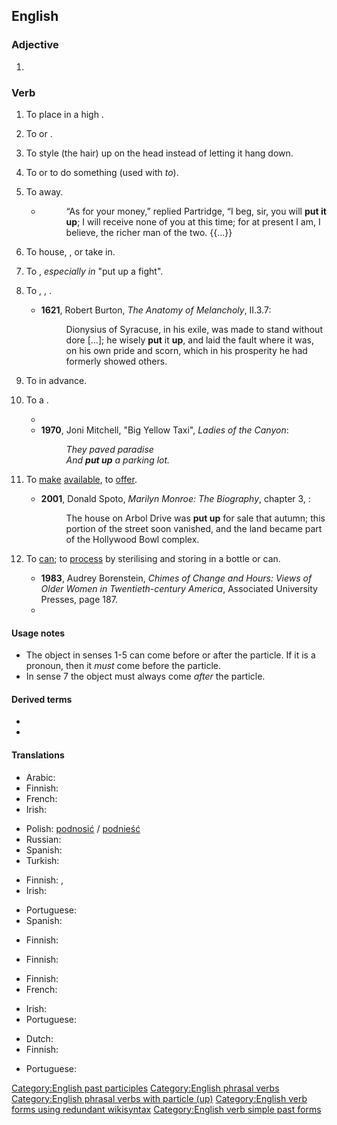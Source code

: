{{also|put-up}}
==English==

===Adjective===
{{en-adj|-}}

# {{alternative form of|put-up|lang=en}}

===Verb===
{{en-verb|puts up|putting up|put up}}

# {{lb|en|transitive}} To place in a high {{l|en|location}}.
#: {{ux|en|Please '''put up''' your luggage in the overhead bins.}}
# {{lb|en|transitive}} To {{l|en|hang}} or {{l|en|mount}}.
#: {{ux|en|Many people '''put up''' messages on their refrigerators.}}
# {{lb|en|transitive}} To style (the hair) up on the head instead of letting it hang down.
# {{lb|en|transitive|idiomatic}} To {{l|en|cajole}} or {{l|en|dare}} to do something (used with ''to'').
#: {{ux|en|I think someone '''put''' him '''up''' to it.}}
# {{lb|en|transitive|idiomatic}} To {{l|en|store}} away.
#: {{ux|en|Be sure to '''put up''' the tools when you finish.}}
#* {{RQ:Fielding Tom Jones}}
#*: “As for your money,” replied Partridge, “I beg, sir, you will '''put it up'''; I will receive none of you at this time; for at present I am, I believe, the richer man of the two. {{...}}
# {{lb|en|transitive|idiomatic}} To house, {{l|en|shelter}}, or take in.
#: {{ux|en|We can '''put''' you '''up''' for the night.}}
# {{lb|en|transitive|idiomatic}} To {{l|en|present}}, ''especially in'' "put up a fight".
#: {{ux|en|That last fighter '''put up''' quite a fight.}}
#: {{ux|en|They didn't '''put up''' much resistance.}}
# {{lb|en|transitive}} To {{l|en|endure}}, {{l|en|put up with}}, {{l|en|tolerate}}.
#* '''1621''', Robert Burton, ''The Anatomy of Melancholy'', II.3.7:
#*: Dionysius of Syracuse, in his exile, was made to stand without dore [...]; he wisely '''put''' it '''up''', and laid the fault where it was, on his own pride and scorn, which in his prosperity he had formerly showed others.
# {{lb|en|transitive}} To {{l|en|provide}} {{l|en|funds}} in advance.
#: {{ux|en|Butty Sugrue '''put up''' £300,000 for the Ali–Lewis fight.}}
# {{lb|en|transitive}} To {{l|en|build}} a {{l|en|structure}}.
#* {{quote-book|year=1963|author={{w|Margery Allingham}}
|title={{w|The China Governess}}
|chapter=1|url=http://openlibrary.org/works/OL2004261W
|passage=The original family who had begun to build a palace to rival Nonesuch had died out before they had '''put up''' little more than the gateway,&nbsp;[&hellip;].}}
#* '''1970''', Joni Mitchell, "Big Yellow Taxi", ''Ladies of the Canyon'':
#*: ''They paved paradise<br>And '''put up''' a parking lot.''
# {{lb|en|transitive}} To [[make]] [[available]], to [[offer]].
#* '''2001''', Donald Spoto, ''Marilyn Monroe: The Biography'', chapter 3, {{gbooks|q=put-up|id=r2W9SGUyRmgC|pg=39}}:
#*: The house on Arbol Drive was '''put up''' for sale that autumn; this portion of the street soon vanished, and the land became part of the Hollywood Bowl complex.
#: {{ux|en|The picture was '''put up''' for auction.}}
#: {{ux|en|I '''put''' my first child '''up''' for adoption.}}
# {{q|of meat, fruit and vegetables}} To [[can]]; to [[process]] by sterilising and storing in a bottle or can.
#* '''1983''', Audrey Borenstein, ''Chimes of Change and Hours: Views of Older Women in Twentieth-century America'', Associated University Presses, {{ISBN|0838631703}} page 187.
#*{{quote|en|People made their own cottage cheese, picked wild strawberries and canned them, and '''put up''' apples.}}

====Usage notes====
* The object in senses 1-5 can come before or after the particle. If it is a pronoun, then it ''must'' come before the particle.
* In sense 7 the object must always come ''after'' the particle.

====Derived terms====
* {{l|en|put up or shut up}}
* {{l|en|put up with}}

====Translations====
{{trans-top|to place in a high location}}
* Arabic: {{t-needed|ar}}
* Finnish: {{t+|fi|nostaa}}
* French: {{t+|fr|placer}}
* Irish: {{t|ga|cuir suas}}
{{trans-mid}}
* Polish: [[podnosić]] / [[podnieść]]
* Russian: {{t+|ru|ста́вить}} {{qualifier|наве́рх}}
* Spanish: {{t+|es|colgar}}
* Turkish: {{t+|tr|koymak}}
{{trans-bottom}}

{{trans-top|to hang or mount}}
* Finnish: {{t+|fi|ripustaa}}, {{t+|fi|kiinnittää}}
* Irish: {{t|ga|cuir suas}}
{{trans-mid}}
* Portuguese: {{t+|pt|afixar}}
* Spanish: {{t+|es|colgar}}
{{trans-bottom}}

{{trans-top|to cajole}}
* Finnish: {{t+|fi|yllyttää}}
{{trans-mid}}
{{trans-bottom}}

{{trans-top|to store away}}
* Finnish: {{t|fi|paikoilleen|alt=panna paikoilleen}}
{{trans-mid}}
{{trans-bottom}}

{{trans-top|to house, shelter}}
* Finnish: {{t+|fi|majoittaa}}
* French: {{t+|fr|abriter}}
{{trans-mid}}
* Irish: {{t|ga|cuir suas}}
* Portuguese: {{t+|pt|hospedar}}
{{trans-bottom}}

{{trans-top|to present}}
* Dutch: {{t+|nl|opdissen}}
* Finnish: {{t|fi|panna pystyyn}}
{{trans-mid}}
* Portuguese: {{t+|pt|mostrar}}
{{trans-bottom}}

{{trans-see|to put up with|put up with}}

[[Category:English past participles]]
[[Category:English phrasal verbs]]
[[Category:English phrasal verbs with particle (up)]]
[[Category:English verb forms using redundant wikisyntax]]
[[Category:English verb simple past forms]]